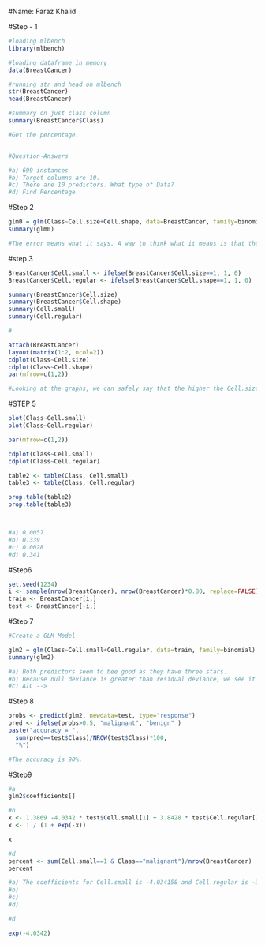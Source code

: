#Name: Faraz Khalid

#Step - 1
```r
#loading mlbench
library(mlbench)

#loading dataframe in memory
data(BreastCancer)

#running str and head on mlbench
str(BreastCancer)
head(BreastCancer)

#summary on just class column
summary(BreastCancer$Class)

#Get the percentage.


#Question-Answers

#a) 699 instances
#b) Target columns are 10.
#c) There are 10 predictors. What type of Data?
#d) Find Percentage.

```
#Step 2
```r
glm0 = glm(Class~Cell.size+Cell.shape, data=BreastCancer, family=binomial)
summary(glm0)

#The error means what it says. A way to think what it means is that the data is possibily linearly seperable.
```
#step 3
```r
BreastCancer$Cell.small <- ifelse(BreastCancer$Cell.size==1, 1, 0)
BreastCancer$Cell.regular <- ifelse(BreastCancer$Cell.shape==1, 1, 0)

summary(BreastCancer$Cell.size)
summary(BreastCancer$Cell.shape)
summary(Cell.small)
summary(Cell.regular)

#
```
```r
attach(BreastCancer)
layout(matrix(1:2, ncol=2))
cdplot(Class~Cell.size)
cdplot(Class~Cell.shape)
par(mfrow=c(1,2)) 

#Looking at the graphs, we can safely say that the higher the Cell.size and Cell.shape, the higher chances are of it being benign.
```
#STEP 5
```r
plot(Class~Cell.small)
plot(Class~Cell.regular)

par(mfrow=c(1,2)) 

cdplot(Class~Cell.small)
cdplot(Class~Cell.regular)

table2 <- table(Class, Cell.small)
table3 <- table(Class, Cell.regular)

prop.table(table2)
prop.table(table3)



#a) 0.0057
#b) 0.339
#c) 0.0028
#d) 0.341


```
#Step6
```r
set.seed(1234)
i <- sample(nrow(BreastCancer), nrow(BreastCancer)*0.80, replace=FALSE)
train <- BreastCancer[i,]
test <- BreastCancer[-i,]
```

#Step 7
```r
#Create a GLM Model

glm2 = glm(Class~Cell.small+Cell.regular, data=train, family=binomial)
summary(glm2)

#a) Both predictors seem to bee good as they have three stars.
#b) Because null deviance is greater than residual deviance, we see it is good.
#c) AIC --> 
```
#Step 8

```r
probs <- predict(glm2, newdata=test, type="response")
pred <- ifelse(probs>0.5, "malignant", "benign" )
paste("accuracy = ",
  sum(pred==test$Class)/NROW(test$Class)*100,
  "%")

#The accuracy is 90%.
```

#Step9
```r
#a
glm2$coefficients[]

#b
x <- 1.3869 -4.0342 * test$Cell.small[1] + 3.8428 * test$Cell.regular[1]
x <- 1 / (1 + exp(-x))

x

#d
percent <- sum(Cell.small==1 & Class=="malignant")/nrow(BreastCancer)
percent

#a) The coefficients for Cell.small is -4.034158 and Cell.regular is -3.8428.
#b) 
#c)
#d) 

#d


```

```r
exp(-4.0342)
```

